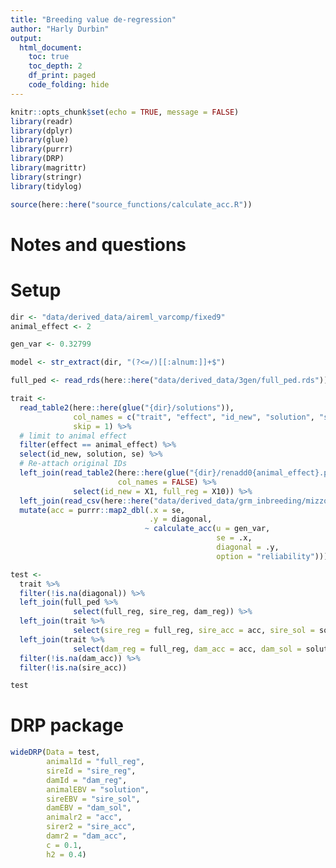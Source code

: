 ```yaml
---
title: "Breeding value de-regression"
author: "Harly Durbin"
output:
  html_document:
    toc: true
    toc_depth: 2
    df_print: paged
    code_folding: hide
---
```


```r
knitr::opts_chunk$set(echo = TRUE, message = FALSE)
library(readr)
library(dplyr)
library(glue)
library(purrr)
library(DRP)
library(magrittr)
library(stringr)
library(tidylog)

source(here::here("source_functions/calculate_acc.R"))

```

# Notes and questions

# Setup

```r
dir <- "data/derived_data/aireml_varcomp/fixed9"
animal_effect <- 2

gen_var <- 0.32799

model <- str_extract(dir, "(?<=/)[[:alnum:]]+$")
```

```r
full_ped <- read_rds(here::here("data/derived_data/3gen/full_ped.rds"))
```

```r
trait <-
  read_table2(here::here(glue("{dir}/solutions")),
              col_names = c("trait", "effect", "id_new", "solution", "se"),
              skip = 1) %>%
  # limit to animal effect
  filter(effect == animal_effect) %>%
  select(id_new, solution, se) %>% 
  # Re-attach original IDs
  left_join(read_table2(here::here(glue("{dir}/renadd0{animal_effect}.ped")),
                        col_names = FALSE) %>%
              select(id_new = X1, full_reg = X10)) %>%
  left_join(read_csv(here::here("data/derived_data/grm_inbreeding/mizzou_hairshed.diagonal.full_reg.csv"))) %>%
  mutate(acc = purrr::map2_dbl(.x = se,
                               .y = diagonal,
                              ~ calculate_acc(u = gen_var,
                                              se = .x,
                                              diagonal = .y,
                                              option = "reliability")))
```

```r
test <-
  trait %>% 
  filter(!is.na(diagonal)) %>% 
  left_join(full_ped %>% 
              select(full_reg, sire_reg, dam_reg)) %>% 
  left_join(trait %>% 
              select(sire_reg = full_reg, sire_acc = acc, sire_sol = solution)) %>% 
  left_join(trait %>% 
              select(dam_reg = full_reg, dam_acc = acc, dam_sol = solution)) %>% 
  filter(!is.na(dam_acc)) %>% 
  filter(!is.na(sire_acc))

test
```

# DRP package

```r
wideDRP(Data = test,
        animalId = "full_reg",
        sireId = "sire_reg",
        damId = "dam_reg",
        animalEBV = "solution",
        sireEBV = "sire_sol",
        damEBV = "dam_sol",
        animalr2 = "acc",
        sirer2 = "sire_acc",
        damr2 = "dam_acc",
        c = 0.1,
        h2 = 0.4)
```
